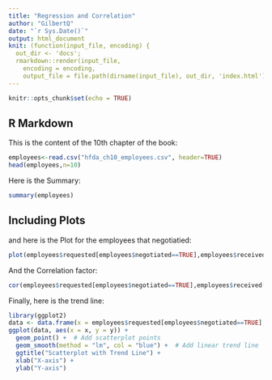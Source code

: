 ```yaml
---
title: "Regression and Correlation"
author: "GilbertQ"
date: "`r Sys.Date()`"
output: html_document
knit: (function(input_file, encoding) {
  out_dir <- 'docs';
  rmarkdown::render(input_file,
    encoding = encoding,
    output_file = file.path(dirname(input_file), out_dir, 'index.html'))})
---  
```


```r
knitr::opts_chunk$set(echo = TRUE)
```

## R Markdown

This is the content of the 10th chapter of the book:

```r
employees<-read.csv("hfda_ch10_employees.csv", header=TRUE)
head(employees,n=10)
```

Here is the Summary:

```r
summary(employees)
```

## Including Plots

and here is the Plot for the employees that negotiatied:

```r
plot(employees$requested[employees$negotiated==TRUE],employees$received[employees$negotiated==TRUE])
```

And the Correlation factor:

```r
cor(employees$requested[employees$negotiated==TRUE],employees$received[employees$negotiated==TRUE])
```
Finally, here is the trend line:
```r
library(ggplot2)
data <- data.frame(x = employees$requested[employees$negotiated==TRUE], y = employees$received[employees$negotiated==TRUE])
ggplot(data, aes(x = x, y = y)) +
  geom_point() +  # Add scatterplot points
  geom_smooth(method = "lm", col = "blue") +  # Add linear trend line
  ggtitle("Scatterplot with Trend Line") +
  xlab("X-axis") +
  ylab("Y-axis")
```